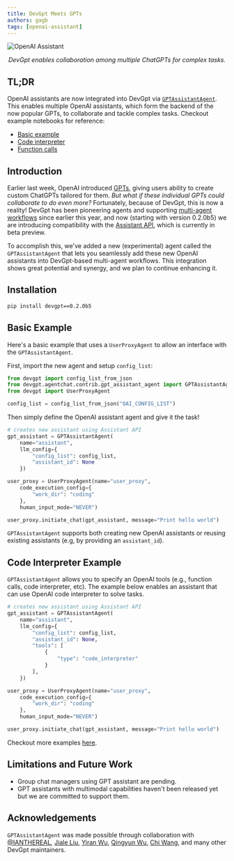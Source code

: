 ```yaml
---
title: DevGpt Meets GPTs
authors: gagb
tags: [openai-assistant]
---
```


![OpenAI Assistant](img/teaser.jpg)
<p align="center"><em>DevGpt enables collaboration among multiple ChatGPTs for complex tasks.</em></p>


## TL;DR
OpenAI assistants are now integrated into DevGpt via [`GPTAssistantAgent`](https://github.com/khulnasoft/devgpt/blob/main/devgpt/agentchat/contrib/gpt_assistant_agent.py).
This enables multiple OpenAI assistants, which form the backend of the now popular GPTs, to collaborate and tackle complex tasks.
Checkout example notebooks for reference:
* [Basic example](https://github.com/khulnasoft/devgpt/blob/main/notebook/agentchat_oai_assistant_twoagents_basic.ipynb)
* [Code interpreter](https://github.com/khulnasoft/devgpt/blob/main/notebook/agentchat_oai_code_interpreter.ipynb)
* [Function calls](https://github.com/khulnasoft/devgpt/blob/main/notebook/agentchat_oai_assistant_function_call.ipynb)


## Introduction
Earlier last week, OpenAI introduced [GPTs](https://openai.com/blog/introducing-gpts), giving users ability to create custom ChatGPTs tailored for them.
*But what if these individual GPTs could collaborate to do even more?*
Fortunately, because of DevGpt, this is now a reality!
DevGpt has been pioneering agents and supporting [multi-agent workflows](https://aka.ms/devgpt-pdf) since earlier this year, and now (starting with version 0.2.0b5) we are introducing compatibility with the [Assistant API](https://openai.com/blog/introducing-gpts), which is currently in beta preview.

To accomplish this, we've added a new (experimental) agent called the `GPTAssistantAgent` that
lets you seamlessly add these new OpenAI assistants into DevGpt-based multi-agent workflows.
This integration shows great potential and synergy, and we plan to continue enhancing it.

## Installation

```bash
pip install devgpt==0.2.0b5
```

## Basic Example

Here's a basic example that uses a `UserProxyAgent` to allow an interface
with the `GPTAssistantAgent`.


First, import the new agent and setup `config_list`:
```python
from devgpt import config_list_from_json
from devgpt.agentchat.contrib.gpt_assistant_agent import GPTAssistantAgent
from devgpt import UserProxyAgent

config_list = config_list_from_json("OAI_CONFIG_LIST")
```

Then simply define the OpenAI assistant agent and give it the task!
```python
# creates new assistant using Assistant API
gpt_assistant = GPTAssistantAgent(
    name="assistant",
    llm_config={
        "config_list": config_list,
        "assistant_id": None
    })

user_proxy = UserProxyAgent(name="user_proxy",
    code_execution_config={
        "work_dir": "coding"
    },
    human_input_mode="NEVER")

user_proxy.initiate_chat(gpt_assistant, message="Print hello world")
```

`GPTAssistantAgent` supports both creating new OpenAI assistants or reusing existing assistants
(e.g, by providing an `assistant_id`).


## Code Interpreter Example

`GPTAssistantAgent` allows you to specify an OpenAI tools
(e.g., function calls, code interpreter, etc). The example below enables an assistant
 that can use OpenAI code interpreter to solve tasks.

```python
# creates new assistant using Assistant API
gpt_assistant = GPTAssistantAgent(
    name="assistant",
    llm_config={
        "config_list": config_list,
        "assistant_id": None,
        "tools": [
            {
                "type": "code_interpreter"
            }
        ],
    })

user_proxy = UserProxyAgent(name="user_proxy",
    code_execution_config={
        "work_dir": "coding"
    },
    human_input_mode="NEVER")

user_proxy.initiate_chat(gpt_assistant, message="Print hello world")
```

Checkout more examples [here](https://github.com/khulnasoft/devgpt/tree/main/notebook).

## Limitations and Future Work

- Group chat managers using GPT assistant are pending.
- GPT assistants with multimodal capabilities haven't been released yet but we are committed to support them.

## Acknowledgements

`GPTAssistantAgent` was made possible through collaboration with
[@IANTHEREAL](https://github.com/IANTHEREAL),
[Jiale Liu](https://leoljl.github.io),
[Yiran Wu](https://github.com/yiranwu0),
[Qingyun Wu](https://qingyun-wu.github.io/),
[Chi Wang](https://www.khulnasoft.com/en-us/research/people/chiw/), and many other DevGpt maintainers.
